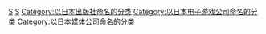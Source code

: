{{Commons category|Square Enix}}

[[Category:日本電子遊戲公司|S]]
[[Category:東京都公司|S]]
[[Category:以日本出版社命名的分类|Category:以日本出版社命名的分类]]
[[Category:以日本电子游戏公司命名的分类|Category:以日本电子游戏公司命名的分类]]
[[Category:以日本媒体公司命名的分类|Category:以日本媒体公司命名的分类]]
